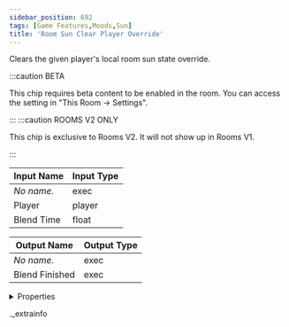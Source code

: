 ```yaml
---
sidebar_position: 692
tags: [Game Features,Moods,Sun]
title: 'Room Sun Clear Player Override'
---
```


Clears the given player's local room sun state override.

:::caution BETA

This chip requires beta content to be enabled in the room. You can access the setting in "This Room -> Settings".

:::
:::caution ROOMS V2 ONLY

This chip is exclusive to Rooms V2. It will not show up in Rooms V1.

:::


<IChip uuid="c3c56056-ae0a-4576-a907-84c78a8cd3bf" />

| Input Name | Input Type |
|-----------|-----------|
| *No name.* | exec |
| Player | player |
| Blend Time | float |

| Output Name | Output Type |
|-----------|-----------|
| *No name.* | exec |
| Blend Finished | exec |


<details>
  <summary>Properties</summary>
  <div>
    <div>
    <table>
      <thead>
        <tr>
          <th>Room availability:</th>
          <th>Rooms V2 only</th>
        </tr>
        <tr>
          <th>Is beta required?</th>
          <th>Yes</th>
        </tr>
        <tr>
          <th>Is this chip a trolling risk?</th>
          <th>No</th>
        </tr>
        <tr>
          <th>Is this chip a role assignment risk?</th>
          <th>No</th>
        </tr>
        <tr>
          <th>Chip UUID</th>
          <th>c3c56056-ae0a-4576-a907-84c78a8cd3bf</th>
        </tr>
      </thead>
    </table>
    </div>
  </div>
</details>

._extrainfo